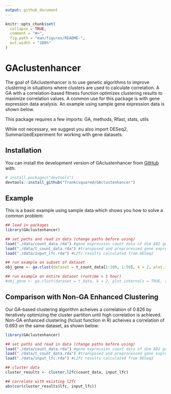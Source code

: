 ```yaml
---
output: github_document
---
```


```r
knitr::opts_chunk$set(
  collapse = TRUE,
  comment = "#>",
  fig.path = "man/figures/README-",
  out.width = "100%"
)
```

# GAclustenhancer

<!-- badges: start -->
<!-- badges: end -->

The goal of GAclustenhancer is to use genetic algorithms to improve clustering in situations where clusters are used to calculate correlation. A GA with a correlation-based fitness function optimizes clustering results to maximize correlation values. A common use for this package is with gene expression data analysis. An example using sample gene expression data is shown below.

This package requires a few imports: GA, methods, Rfast, stats, utils

While not necessary, we suggest you also import DESeq2, SummarizedExperiment for working with gene datasets.

## Installation

You can install the development version of GAclustenhancer from [GitHub](https://github.com/frankcsquared/GAclustenhancer) with:

``` r
# install.packages("devtools")
devtools::install_github("frankcsquared/GAclustenhancer")
```

## Example

This is a basic example using sample data which shows you how to solve a common problem:

```r
## load in packages
library(GAclustenhancer)

## set paths and read in data (change paths before using)
load("./data/count_data.rda") #gene expression count data of dim 882 genes by 348 cell line samples, preprocessed in data-raw/preprocess.R
load("./data/t_count_data.rda") #transposed and preprocessed gene expression count data
load("./data/input_lfc.rda") #L2fc results calculated from DESeq2

## run example on subset of dataset
obj_gene <- ga.clust(dataset = t_count_data[1:100, 1:50], k = 2, plot.internals = TRUE, seed.p = 42, pop.size = ncol(count_data[1:50, 1:100]), known_lfc = input_lfc[1:50])

## run example on entire dataset (runtime > 1 hour)
#obj_gene <- ga.clust(dataset = t_data, k = 2, plot.internals = TRUE, seed.p = 42, pop.size = ncol(data), known_lfc = input_lfc)
```

## Comparison with Non-GA Enhanced Clustering

Our GA-based clustering algorithm acheives a correlation of 0.826 by iteratively optimizing the cluster partition until high correlation is achieved. Non-GA enhanced clustering (hclust function in R) acheives a correlation of 0.693 on the same dataset, as shown below:

```r
library(GAclustenhancer)

## set paths and read in data (change paths before using)
load("./data/count_data.rda") #gene expression count data of dim 882 genes by 348 cell line samples, preprocessed in data-raw/preprocess.R
load("./data/t_count_data.rda") #transposed and preprocessed gene expression count data
load("./data/input_lfc.rda") #L2fc results calculated from DESeq2

## cluster data
cluster_results <- cluster.l2fc(count_data, input_lfc)

## correlate with existing l2fc
abs(cor(cluster_results$lfc, input_lfc))
```
